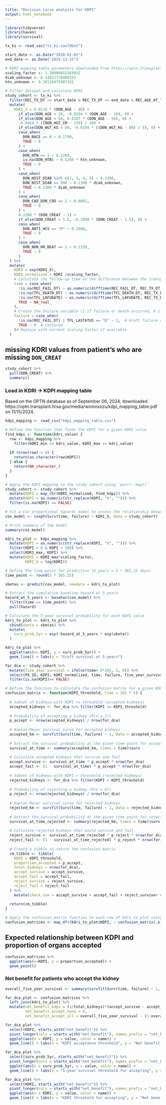 ```yaml
---
title: "Decision curve analysis for KDPI"
output: html_notebook
---
```


```r
library(tidyverse)
library(haven)
library(survival)
```

```r
tx_ki <- read_sas("tx_ki.sas7dbat")
```

```r
start_date <- as.Date("2010-01-01")
end_date <- as.Date("2015-12-31")

# KDRI mapping table parameters downloaded from https://optn.transplant.hrsa.gov/media/wnmnxxzu/kdpi_mapping_table.pdf on 11/15/2024
scaling_factor <- 1.30900852563932 
diab_unknown <- 0.14911770409153
htn_unknown <- 0.38116475987331

# Filter dataset and calculate KDRI
study_cohort <- tx_ki %>%
  filter(REC_TX_DT >= start_date & REC_TX_DT <= end_date & REC_AGE_AT_TX >= 18) %>%
  mutate(
    KDRI_X = 0.0128 * (DON_AGE - 40) +
      if_else(DON_AGE < 18, -0.0194 * (DON_AGE - 18), 0) +
      if_else(DON_AGE > 50, 0.0107 * (DON_AGE - 50), 0) +
      -0.0464 * ((DON_HGT_CM - 170) / 10) +
      if_else(DON_WGT_KG < 80, -0.0199 * ((DON_WGT_KG - 80) / 5), 0) +
      case_when(
        DON_RACE == 8 ~ 0.1790,
        TRUE ~ 0
      ) +
      case_when(
        DON_HTN == 1 ~ 0.1260,
        is.na(DON_HTN) ~ 0.1260 * htn_unknown,
        TRUE ~ 0
      ) +
      case_when(
        DON_HIST_DIAB %in% c(2, 3, 4, 5) ~ 0.1300,
        DON_HIST_DIAB == 998 ~ 0.1300 * diab_unknown,
        TRUE ~ 0.1300 * diab_unknown
      ) +
      case_when(
        DON_CAD_DON_COD == 2 ~ 0.0881,
        TRUE ~ 0
      ) +
      0.2200 * (DON_CREAT - 1) +
      if_else(DON_CREAT > 1.5, -0.2090 * (DON_CREAT - 1.5), 0) +
      case_when(
        DON_ANTI_HCV == "P" ~ 0.2400,
        TRUE ~ 0
      ) +
      case_when(
        DON_NON_HR_BEAT == 1 ~ 0.1330,
        TRUE ~ 0
      )
  ) %>%
  mutate(
    KDRI = exp(KDRI_X),
    KDRI_normalized = KDRI /scaling_factor,
    # Calculate the follow-up time as the difference between the transplant date and the event date
    time = case_when(
      !is.na(REC_FAIL_DT) ~ as.numeric(difftime(REC_FAIL_DT, REC_TX_DT, units = "days")),
      !is.na(TFL_DEATH_DT) ~ as.numeric(difftime(TFL_DEATH_DT, REC_TX_DT, units = "days")),
      !is.na(TFL_LAFUDATE) ~ as.numeric(difftime(TFL_LAFUDATE, REC_TX_DT, units = "days")),
      TRUE ~ NA_real_
    ),
    # Create the failure variable (1 if failure or death occurred, 0 if censored)
    failure = case_when(
      !is.na(REC_FAIL_DT) | TFL_LASTATUS == "D" ~ 1,  # Graft failure or death
      TRUE ~ 0  # Censored
    )# Replace with current scaling factor if available
  )

```

## missing KDRI values from patient's who are missing `DON_CREAT`
```r
study_cohort %>%
  pull(DON_CREAT) %>%
  summary()
```

### Load in KDRI -> KDPI mapping table
Based on the OPTN database as of September 06, 2024, downloaded https://optn.transplant.hrsa.gov/media/wnmnxxzu/kdpi_mapping_table.pdf on 11/15/2024.
```r
kdpi_mapping <- read_csv("kdpi_mapping_table.csv")
```
```r
# Define the function that finds the KDPI for a given KDRI value
find_kdpi <- function(kdri_value) {
  row <- kdpi_mapping %>%
    filter(KDRI_min <= kdri_value, KDRI_max >= kdri_value)
  
  if (nrow(row) > 0) {
    return(as.character(row$KDPI))
  } else {
    return(NA_character_)
  }
}

# Apply the KDPI mapping to the study cohort using `purrr::map()`
study_cohort <- study_cohort %>%
  mutate(KDPI = map_chr(KDRI_normalized, find_kdpi)) %>%
  mutate(KDPI = as.numeric(str_replace(KDPI, "%", ""))) %>%
  filter(is.na(KDPI) == FALSE)
```


```r
# Fit a Cox proportional hazards model to assess the relationship between KDRI and graft survival
cox_model <- coxph(Surv(time, failure) ~ KDRI_X, data = study_cohort)

# Print summary of the model
summary(cox_model)
```


```r
kdri_to_plot <- kdpi_mapping %>%
  mutate(KDPI = as.numeric(str_replace(KDPI, "%", ""))) %>%
  filter(KDPI > 0 & KDPI < 100) %>%
  select(KDRI_max, KDPI) %>%
  mutate(KDRI = KDRI_max*scaling_factor,
         KDRI_X = log(KDRI))

# Define the time point for prediction (5 years = 5 * 365.25 days)
time_point <- round(5 * 365.25)

xbetas <- predict(cox_model, newdata = kdri_to_plot)

# Extract the cumulative baseline hazard at 5 years
hazard_at_5_years <- basehaz(cox_model) %>%
  filter(time == time_point) %>%
  pull(hazard)

# Calculate the 5-year survival probability for each KDPI value
kdri_to_plot <- kdri_to_plot %>%
  cbind(xbeta = xbetas) %>% 
  mutate(
    surv_prob_5yr = exp(-hazard_at_5_years * exp(xbeta))
  )
```

```r
kdri_to_plot %>%
  ggplot(aes(x= KDPI, y = surv_prob_5yr)) +
  geom_line() + labs(y = "Graft survival at 5-years")
```

```r
for_dca <- study_cohort %>%
  mutate(five_year_survival = ifelse(time> 5*365, 1, 0)) %>%
  select(PX_ID, KDPI, KDRI_normalized, time, failure, five_year_survival) %>%
  filter(is.na(KDPI)== FALSE)
```

```r
# Define the function to calculate the confusion matrix for a given KDPI threshold
confusion_matrix <- function(KDPI_threshold, time = 365 * 5) {
  
  # Subset of kidneys with KDPI <= threshold (accepted kidneys)
  accepted_kidneys <- for_dca %>% filter(KDPI <= KDPI_threshold)
  
  # Probability of accepting a kidney (P(x = 1))
  p_accept <- nrow(accepted_kidneys) / nrow(for_dca)
  
  # Kaplan-Meier survival curve for accepted kidneys
  accepted_km <- survfit(Surv(time, failure) ~ 1, data = accepted_kidneys)
  
  # Extract the survival probability at the given time point for accepted kidneys
  survival_at_time <- summary(accepted_km, times = time)$surv
  
  # Calculate accepted kidneys that survive and fail
  accept_survive <- survival_at_time * p_accept * nrow(for_dca)
  accept_fail <- (1 - survival_at_time) * p_accept * nrow(for_dca)
  
  # Subset of kidneys with KDPI > threshold (rejected kidneys)
  rejected_kidneys <- for_dca %>% filter(KDPI > KDPI_threshold)
  
  # Probability of rejecting a kidney (P(x = 0))
  p_reject <- nrow(rejected_kidneys) / nrow(for_dca)
  
  # Kaplan-Meier survival curve for rejected kidneys
  rejected_km <- survfit(Surv(time, failure) ~ 1, data = rejected_kidneys)
  
  # Extract the survival probability at the given time point for rejected kidneys
  survival_at_time_rejected <- summary(rejected_km, times = time)$surv
  
  # Calculate rejected kidneys that would survive and fail
  reject_survive <- survival_at_time_rejected * p_reject * nrow(for_dca)
  reject_fail <- (1 - survival_at_time_rejected) * p_reject * nrow(for_dca)
  
  # Create a tibble to return the confusion matrix
  cm_tibble <- tibble(
    KDPI = KDPI_threshold,
    proportion_accepted = p_accept,
    total_kidneys = nrow(for_dca),
    accept_survive = accept_survive,
    accept_fail = accept_fail,
    reject_survive = reject_survive,
    reject_fail = reject_fail
  ) %>%
    mutate(check_sum = accept_survive + accept_fail + reject_survive+ reject_fail)
  
  return(cm_tibble)
}


```
```r
# Apply the confusion_matrix function to each row of kdri_to_plot using map_dfr()
confusion_matrices <- map_dfr(kdri_to_plot$KDPI, ~ confusion_matrix(.x))
```


## Expected relationship between KDPI and proportion of organs accepted
```r
confusion_matrices %>%
  ggplot(aes(x=KDPI, y = proportion_accepted)) +
  geom_point()
```

### Net benefit for patients who accept the kidney
```r
overall_five_year_survival <- summary(survfit(Surv(time, failure) ~ 1, for_dca), times = time_point)$surv

for_dca_plot <- confusion_matrices %>%
  left_join(kdri_to_plot) %>%
  mutate(net_benefit_kdpi = (1/total_kidneys)*(accept_survive - accept_fail*(surv_prob_5yr)/(1-surv_prob_5yr)),
         net_benefit_accept_none = 0,
         net_benefit_accept_all = overall_five_year_survival - (1-overall_five_year_survival)*(surv_prob_5yr/(1-surv_prob_5yr))) 

for_dca_plot %>%
  select(KDPI, starts_with("net_benefit")) %>%
  pivot_longer(cols = starts_with("net_benefit"), names_prefix = "net_benefit_") %>%
  ggplot(aes(x = KDPI, y = value, color = name)) + 
  geom_line() + labs(x = "KDPI acceptance threshold", y = "Net benefit of accepting")
```
```r
for_dca_plot %>%
  select(surv_prob_5yr, starts_with("net_benefit")) %>%
  pivot_longer(cols = starts_with("net_benefit"), names_prefix = "net_benefit_") %>%
  ggplot(aes(x = surv_prob_5yr, y = value, color = name)) + 
  geom_line() + labs(x = "5-year survival threshold for accepting", y = "Net benefit of accepting")
```

```r
for_dca_plot %>%
  select(KDRI, starts_with("net_benefit")) %>%
  pivot_longer(cols = starts_with("net_benefit"), names_prefix = "net_benefit_") %>%
  ggplot(aes(x = KDRI, y = value, color = name)) + 
  geom_line() + labs(x = "KDRI threshold for accepting", y = "Net benefit of accepting")
```

